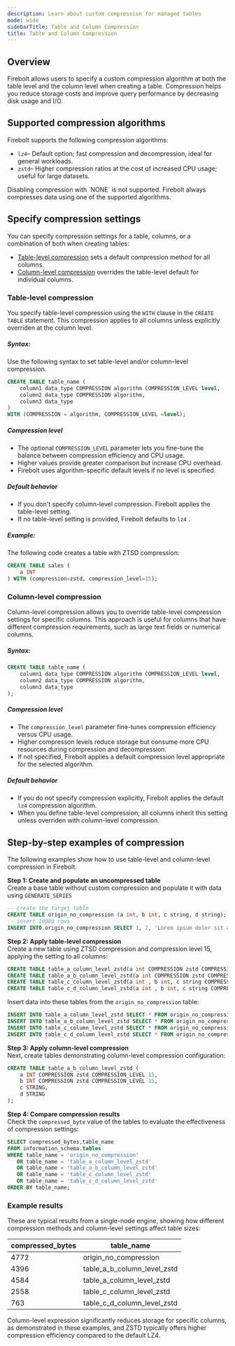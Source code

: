 ```yaml
---
description: Learn about custom compression for managed tables
mode: wide
sidebarTitle: Table and Column Compression
title: Table and Column Compression
---
```




## Overview

Firebolt allows users to specify a custom compression algorithm at both the table level and the column level when creating a table. Compression helps you reduce storage costs and improve query performance by decreasing disk usage and I/O.

## Supported compression algorithms

Firebolt supports the following compression algorithms:

- `lz4`&ndash; Default option; fast compression and decompression, ideal for general workloads. 
- `zstd`&ndash; Higher compression ratios at the cost of increased CPU usage; useful for large datasets. 

<Note>
Disabling compression with `NONE` is not supported. Firebolt always compresses data using one of the supported algorithms. 
</Note>

## Specify compression settings

You can specify compression settings for a table, columns, or a combination of both when creating tables: 
* [Table-level compression](/#table-level-compression) sets a default compression method for all columns. 
* [Column-level compression](/#column-level-compression) overrides the table-level default for individual columns. 
  
### Table-level compression

You specify table-level compression using the `WITH` clause in the `CREATE TABLE` statement. This compression applies to all columns unless explicitly overriden at the column level. 

##### Syntax:


Use the following syntax to set table-level and/or column-level compression. 

```sql
CREATE TABLE table_name (
    column1 data_type COMPRESSION algorithm COMPRESSION_LEVEL level, 
    column2 data_type COMPRESSION algorithm,
    column3 data_type 
) 
WITH (COMPRESSION = algorithm, COMPRESSION_LEVEL =level);
```
##### Compression level


* The optional `COMPRESSION_LEVEL` parameter lets you fine-tune the balance between compression efficiency and CPU usage. 
* Higher values provide greater comparison but increase CPU overhead. 
* Firebolt uses algorithm-specific default levels if no level is specified. 

##### Default behavior


* If you don't specify column-level compression. Firebolt applies the table-level setting. 
* If no table-level setting is provided, Firebolt defaults to `lz4` . 


##### Example:


The following code creates a table with ZTSD compression:

```sql
CREATE TABLE sales (
    a INT
) WITH (compression=zstd, compression_level=15);
```

### Column-level compression

Column-level compression allows you to override table-level compression settings for specific columns. This approach is useful for columns that have different compression requirements, such as large text fields or numerical columns. 

##### Syntax:


```sql
CREATE TABLE table_name (
    column1 data_type COMPRESSION algorithm COMPRESSION_LEVEL level,
    column2 data_type COMPRESSION algorithm,
    column3 data_type
);
```

##### Compression level


* The `compression_level` parameter fine-tunes compression efficiency versus CPU usage.
* Higher compresson levels reduce storage but consume more CPU resources during compression and decompression.
* If not specified, Firebolt applies a default compression level appropriate for the selected algorithm. 

##### Default behavior


* If you do not specify compression explicitly, Firebolt applies the default `lz4` compression algorithm. 
* When you define table-level compression, all columns inherit this setting unless overriden with column-level compression. 

## Step-by-step examples of compression
The following examples show how to use table-level and column-level compression in Firebolt.

**Step 1: Create and populate an uncompressed table**                     
Create a base table without custom compression and populate it with data using `GENERATE_SERIES`

```sql
-- create the target table
CREATE TABLE origin_no_compression (a int, b int, c string, d string);
-- insert 10000 rows
INSERT INTO origin_no_compression SELECT 1, 2, 'Lorem ipsum dolor sit amet, consectetur adipiscing elit.', 'In dapibus metus quis velit mattis dignissim.' FROM GENERATE_SERIES(1,10000) ;
```

**Step 2: Apply table-level compression**                                               
Create a new table using ZTSD compression and compression level 15, applying the setting to all columns:

```sql
CREATE TABLE table_a_column_level_zstd(a int COMPRESSION zstd COMPRESSION_LEVEL 15, b int, c string, d string);
CREATE TABLE table_a_b_column_level_zstd(a int COMPRESSION zstd COMPRESSION_LEVEL 15, b int COMPRESSION zstd COMPRESSION_LEVEL 15, c string, d string);
CREATE TABLE table_c_column_level_zstd(a int , b int, c string COMPRESSION zstd COMPRESSION_LEVEL 15, d string);
CREATE TABLE table_c_d_column_level_zstd(a int , b int, c string COMPRESSION zstd COMPRESSION_LEVEL 15, d string COMPRESSION zstd COMPRESSION_LEVEL 15);
```

Insert data into these tables from the `origin_no_compression` table: 

```sql
INSERT INTO table_a_column_level_zstd SELECT * FROM origin_no_compression;
INSERT INTO table_a_b_column_level_zstd SELECT * FROM origin_no_compression;
INSERT INTO table_c_column_level_zstd SELECT * FROM origin_no_compression;
INSERT INTO table_c_d_column_level_zstd SELECT * FROM origin_no_compression;
```

**Step 3: Apply column-level compression**                                              
Next, create tables demonstrating column-level compression configuration: 

```sql
CREATE TABLE table_a_b_column_level_zstd (
    a INT COMPRESSION zstd COMPRESSION_LEVEL 15,
    b INT COMPRESSION zstd COMPRESSION_LEVEL 15,
    c STRING,
    d STRING
);
```

**Step 4: Compare compression results**                                             
Check the `compressed_byte` value of the tables to evaluate the effectiveness of compression settings:

```sql
SELECT compressed_bytes,table_name
FROM information_schema.tables
WHERE table_name = 'origin_no_compression'
   OR table_name = 'table_a_column_level_zstd'
   OR table_name = 'table_a_b_column_level_zstd'
   OR table_name = 'table_c_column_level_zstd'
   OR table_name = 'table_c_d_column_level_zstd'
ORDER BY table_name;
```

### Example results                                          
These are typical results from a single-node engine, showing how different compression methods and column-level settings affect table sizes: 

| compressed_bytes | table_name                      |
|-----------------|---------------------------------|
| 4772            | origin_no_compression          |
| 4396            | table_a_b_column_level_zstd    |
| 4584            | table_a_column_level_zstd      |
| 2558            | table_c_column_level_zstd      |
| 763             | table_c_d_column_level_zstd    |

Column-level expression significantly reduces storage for specific columns, as demonstrated in these examples, and ZSTD typically offers higher compression efficiency compared to the default LZ4. 
